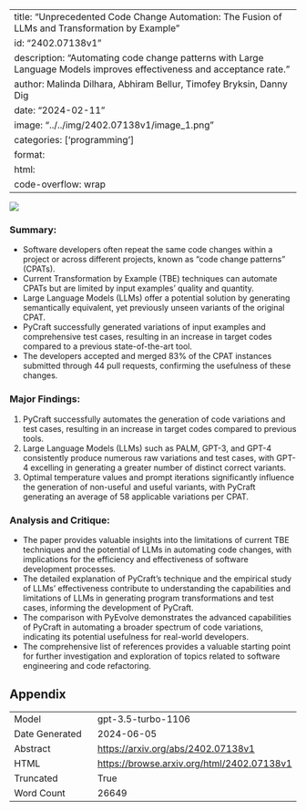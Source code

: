 
---
title: "Unprecedented Code Change Automation: The Fusion of LLMs and Transformation by Example"
id: "2402.07138v1"
description: "Automating code change patterns with Large Language Models improves effectiveness and acceptance rate."
author: Malinda Dilhara, Abhiram Bellur, Timofey Bryksin, Danny Dig
date: "2024-02-11"
image: "../../img/2402.07138v1/image_1.png"
categories: ['programming']
format:
  html:
    code-overflow: wrap
---

![](../../img/2402.07138v1/image_1.png)

### Summary:
- Software developers often repeat the same code changes within a project or across different projects, known as "code change patterns" (CPATs).
- Current Transformation by Example (TBE) techniques can automate CPATs but are limited by input examples' quality and quantity.
- Large Language Models (LLMs) offer a potential solution by generating semantically equivalent, yet previously unseen variants of the original CPAT.
- PyCraft successfully generated variations of input examples and comprehensive test cases, resulting in an increase in target codes compared to a previous state-of-the-art tool.
- The developers accepted and merged 83% of the CPAT instances submitted through 44 pull requests, confirming the usefulness of these changes.

### Major Findings:
1. PyCraft successfully automates the generation of code variations and test cases, resulting in an increase in target codes compared to previous tools.
2. Large Language Models (LLMs) such as PALM, GPT-3, and GPT-4 consistently produce numerous raw variations and test cases, with GPT-4 excelling in generating a greater number of distinct correct variants.
3. Optimal temperature values and prompt iterations significantly influence the generation of non-useful and useful variants, with PyCraft generating an average of 58 applicable variations per CPAT.

### Analysis and Critique:
- The paper provides valuable insights into the limitations of current TBE techniques and the potential of LLMs in automating code changes, with implications for the efficiency and effectiveness of software development processes.
- The detailed explanation of PyCraft's technique and the empirical study of LLMs' effectiveness contribute to understanding the capabilities and limitations of LLMs in generating program transformations and test cases, informing the development of PyCraft.
- The comparison with PyEvolve demonstrates the advanced capabilities of PyCraft in automating a broader spectrum of code variations, indicating its potential usefulness for real-world developers.
- The comprehensive list of references provides a valuable starting point for further investigation and exploration of topics related to software engineering and code refactoring.

## Appendix

|          |          |
|----------|----------|
| Model     | gpt-3.5-turbo-1106       |
| Date Generated     | 2024-06-05       |
| Abstract | [https://arxiv.org/abs/2402.07138v1](https://arxiv.org/abs/2402.07138v1)        |
| HTML     | [https://browse.arxiv.org/html/2402.07138v1](https://browse.arxiv.org/html/2402.07138v1)       |
| Truncated       | True       |
| Word Count       | 26649       |